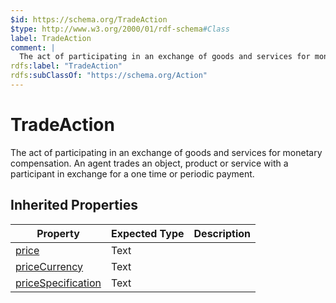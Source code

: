 ```yaml
---
$id: https://schema.org/TradeAction
$type: http://www.w3.org/2000/01/rdf-schema#Class
label: TradeAction
comment: |
  The act of participating in an exchange of goods and services for monetary compensation. An agent trades an object, product or service with a participant in exchange for a one time or periodic payment.
rdfs:label: "TradeAction"
rdfs:subClassOf: "https://schema.org/Action"
---
```


# TradeAction

The act of participating in an exchange of goods and services for monetary compensation. An agent trades an object, product or service with a participant in exchange for a one time or periodic payment.

## Inherited Properties

| Property | Expected Type | Description |
| --- | --- | --- |
| [price](https://schema.org/price) | Text |  |
| [priceCurrency](https://schema.org/priceCurrency) | Text |  |
| [priceSpecification](https://schema.org/priceSpecification) | Text |  |

